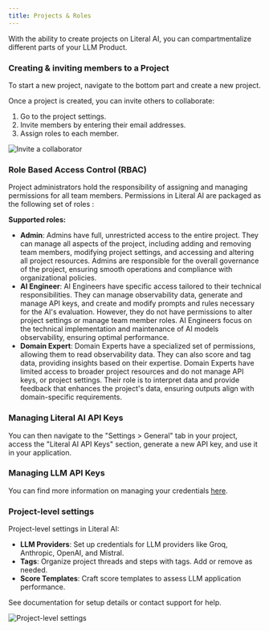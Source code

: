 ```yaml
---
title: Projects & Roles
---
```


With the ability to create projects on Literal AI, you can compartmentalize different parts of your LLM Product.

### Creating & inviting members to a Project

To start a new project, navigate to the bottom part and create a new project.

Once a project is created, you can invite others to collaborate:

1. Go to the project settings.
2. Invite members by entering their email addresses.
3. Assign roles to each member.

<Frame caption="Invite a collaborator">
  <img src="/images/members.jpg" alt="Invite a collaborator" />
</Frame>

### Role Based Access Control (RBAC)

Project administrators hold the responsibility of assigning and managing permissions for all team members. Permissions in Literal AI are packaged as the following set of roles :

**Supported roles:**
- **Admin**: Admins have full, unrestricted access to the entire project. They can manage all aspects of the project, including adding and removing team members, modifying project settings, and accessing and altering all project resources. Admins are responsible for the overall governance of the project, ensuring smooth operations and compliance with organizational policies.
- **AI Engineer**: AI Engineers have specific access tailored to their technical responsibilities. They can manage observability data, generate and manage API keys, and create and modify prompts and rules necessary for the AI's evaluation. However, they do not have permissions to alter project settings or manage team member roles. AI Engineers focus on the technical implementation and maintenance of AI models observability, ensuring optimal performance.
- **Domain Expert**: Domain Experts have a specialized set of permissions, allowing them to read observability data. They can also score and tag data, providing insights based on their expertise. Domain Experts have limited access to broader project resources and do not manage API keys, or project settings. Their role is to interpret data and provide feedback that enhances the project's data, ensuring outputs align with domain-specific requirements.

### Managing Literal AI API Keys

You can then navigate to the "Settings > General" tab in your project, access the "Literal AI API Keys" section, generate a new API key, and use it in your application.

### Managing LLM API Keys

You can find more information on managing your credentials [here](/concepts/prompt#credentials).

### Project-level settings

Project-level settings in Literal AI:

- **LLM Providers**: Set up credentials for LLM providers like Groq, Anthropic, OpenAI, and Mistral.
- **Tags**: Organize project threads and steps with tags. Add or remove as needed.
- **Score Templates**: Craft score templates to assess LLM application performance.

See documentation for setup details or contact support for help.

<Frame caption="Project-level settings">
  <img src="/images/settings-panel.jpg" alt="Project-level settings"/>
</Frame>

